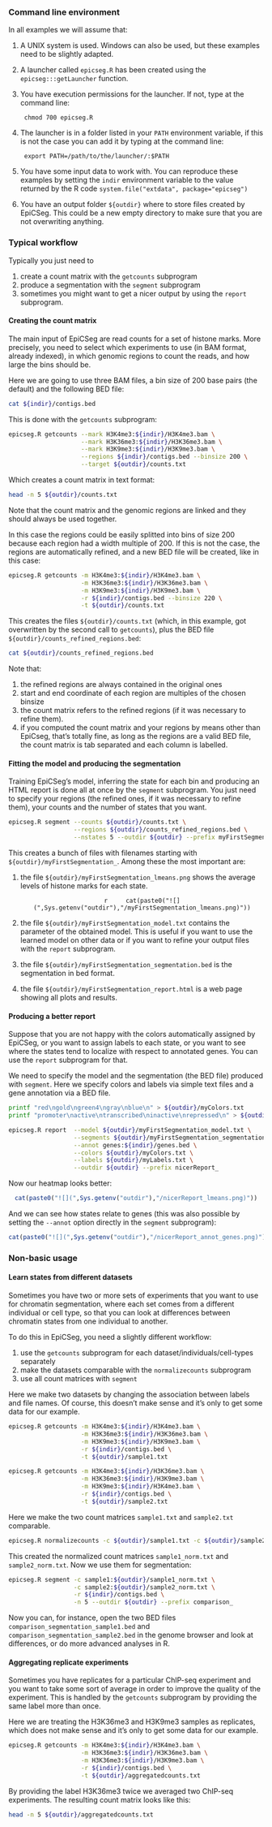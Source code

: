 ### Command line environment

In all examples we will assume that:

1. A UNIX system is used. Windows can also be used, but these examples need
to be slightly adapted.
2. A launcher called `epicseg.R` has been created using the 
`epicseg:::getLauncher` function.
3. You have execution permissions for the launcher. If not, type at the command
line:
    
        chmod 700 epicseg.R

4. The launcher is in a folder listed in your `PATH` environment variable, if
this is not the case you can add it by typing at the command line:
    
        export PATH=/path/to/the/launcher/:$PATH

5. You have some input data to work with. You can reproduce these examples by 
setting the `indir` environment variable
to the value returned by the R code 
`system.file("extdata", package="epicseg")`
6. You have an output folder `${outdir}` where to store files created by 
EpiCSeg. This could be a new empty directory to make sure that you are not
overwriting anything.

### Typical workflow

Typically you just need to 

1. create a count matrix with the `getcounts` subprogram
2. produce a segmentation with the `segment` subprogram
3. sometimes you might want to get a nicer output by using the 
`report` subprogram.

#### Creating the count matrix

The main input of EpiCSeg are read counts for a set of histone marks. More 
precisely, you need to select which experiments to use (in BAM format, already 
indexed), in which genomic regions to count the reads, and how large the bins 
should be.

Here we are going to use three BAM files, a bin size of 200 base pairs (the 
default) and the following BED file:
```bash
cat ${indir}/contigs.bed
```

This is done with the `getcounts` subprogram:

```bash
epicseg.R getcounts --mark H3K4me3:${indir}/H3K4me3.bam \
                    --mark H3K36me3:${indir}/H3K36me3.bam \
                    --mark H3K9me3:${indir}/H3K9me3.bam \
                    --regions ${indir}/contigs.bed --binsize 200 \
                    --target ${outdir}/counts.txt
```

Which creates a count matrix in text format:

```bash
head -n 5 ${outdir}/counts.txt
```

Note that the count matrix and the genomic regions are linked and they
should always be used together.

In this case the regions could be easily splitted into bins of size 200 because
each region had a width multiple of 200. If this is not the case, the regions
are automatically refined, and a new BED file will be created, like in this
case:

```bash
epicseg.R getcounts -m H3K4me3:${indir}/H3K4me3.bam \
                    -m H3K36me3:${indir}/H3K36me3.bam \
                    -m H3K9me3:${indir}/H3K9me3.bam \
                    -r ${indir}/contigs.bed --binsize 220 \
                    -t ${outdir}/counts.txt
```

This creates the files `${outdir}/counts.txt` (which, in this example, got
overwritten by the second call to `getcounts`), plus the BED file 
`${outdir}/counts_refined_regions.bed`:

```bash
cat ${outdir}/counts_refined_regions.bed
```

Note that:

1. the refined regions are always contained in the original ones
2. start and end coordinate of each region are multiples of the chosen binsize
3. the count matrix refers to the refined regions (if it was necessary to 
refine them).
4. if you computed the count matrix and your regions by means other 
than EpiCseg, that's totally fine, as long as the regions are a valid BED file,
the count matrix is tab separated and each column is labelled.

#### Fitting the model and producing the segmentation

Training EpiCSeg's model, inferring the state for each bin and producing an
HTML report is done all at once by the `segment` subprogram.
You just need to specify your regions (the refined ones, if it was necessary to
refine them), your counts and the number of states that you want.

```bash
epicseg.R segment --counts ${outdir}/counts.txt \
                  --regions ${outdir}/counts_refined_regions.bed \
                  --nstates 5 --outdir ${outdir} --prefix myFirstSegmentation_
```

This creates a bunch of files with filenames starting with 
`${outdir}/myFirstSegmentation_`. Among these the most important are:

1. the file `${outdir}/myFirstSegmentation_lmeans.png` shows
    the average levels of histone marks for each state. 
    <center>
    ```r
    cat(paste0("![](",Sys.getenv("outdir"),"/myFirstSegmentation_lmeans.png)"))
    ```
    </center>

2. the file `${outdir}/myFirstSegmentation_model.txt` contains the parameter
    of the obtained model. This is useful if you want to use the learned model
    on other data or if you want to refine your output files with the 
    `report` subprogram. 

3. the file `${outdir}/myFirstSegmentation_segmentation.bed` is the segmentation
    in bed format.

4. the file `${outdir}/myFirstSegmentation_report.html` is a web page showing
    all plots and results.

#### Producing a better report

Suppose that you are not happy with the colors automatically assigned by 
EpiCSeg, or you want to assign labels to each state, or you want to see where 
the states tend to localize with respect to annotated genes. You can use the 
`report` subprogram  for that. 

We need to specify the model and the segmentation (the BED file) produced
with `segment`.
Here we specify colors and labels via simple text files and a gene annotation 
via a BED file.

```bash
printf "red\ngold\ngreen4\ngray\nblue\n" > ${outdir}/myColors.txt
printf "promoter\nactive\ntranscribed\ninactive\nrepressed\n" > ${outdir}/myLabels.txt
```

```bash
epicseg.R report  --model ${outdir}/myFirstSegmentation_model.txt \
                  --segments ${outdir}/myFirstSegmentation_segmentation.bed \
                  --annot genes:${indir}/genes.bed \
                  --colors ${outdir}/myColors.txt \
                  --labels ${outdir}/myLabels.txt \
                  --outdir ${outdir} --prefix nicerReport_
```

Now our heatmap looks better:

<center>
```r
cat(paste0("![](",Sys.getenv("outdir"),"/nicerReport_lmeans.png)"))
```
</center>

And we can see how states relate to genes (this was also possible
by setting the `--annot` option directly in the `segment` subprogram):

<center>
```r
cat(paste0("![](",Sys.getenv("outdir"),"/nicerReport_annot_genes.png)"))
```
</center>

### Non-basic usage

#### Learn states from different datasets

Sometimes you have two or more sets of experiments that you want to use for
chromatin segmentation, where each set comes from a different individual or
cell type, so that you can look at differences between chromatin states from
one individual to another.

To do this in EpiCSeg, you need a slightly different workflow:

1. use the `getcounts` subprogram for each dataset/individuals/cell-types separately
2. make the datasets comparable with the `normalizecounts` subprogram
3. use all count matrices with `segment`

Here we make two datasets by changing the association between labels and
file names. Of course, this doesn't make sense and it's only to get some data
for our example.

```bash
epicseg.R getcounts -m H3K4me3:${indir}/H3K4me3.bam \
                    -m H3K36me3:${indir}/H3K36me3.bam \
                    -m H3K9me3:${indir}/H3K9me3.bam \
                    -r ${indir}/contigs.bed \
                    -t ${outdir}/sample1.txt

epicseg.R getcounts -m H3K4me3:${indir}/H3K36me3.bam \
                    -m H3K36me3:${indir}/H3K9me3.bam \
                    -m H3K9me3:${indir}/H3K4me3.bam \
                    -r ${indir}/contigs.bed \
                    -t ${outdir}/sample2.txt
```

Here we make the two count matrices `sample1.txt` and `sample2.txt` comparable.

```bash
epicseg.R normalizecounts -c ${outdir}/sample1.txt -c ${outdir}/sample2.txt
```

This created the normalized count matrices `sample1_norm.txt` and 
`sample2_norm.txt`. Now we use them for segmentation:

```bash
epicseg.R segment -c sample1:${outdir}/sample1_norm.txt \
                  -c sample2:${outdir}/sample2_norm.txt \
                  -r ${indir}/contigs.bed \
                  -n 5 --outdir ${outdir} --prefix comparison_
```

Now you can, for instance, open the two BED files `comparison_segmentation_sample1.bed`
and `comparison_segmentation_sample2.bed` in the genome browser and look at 
differences, or do more advanced analyses in R.

#### Aggregating replicate experiments

Sometimes you have replicates for a particular ChIP-seq experiment and you
want to take some sort of average in order to improve the quality of the experiment.
This is handled by the `getcounts` subprogram by providing the same label
more than once.

Here we are treating the H3K36me3 and H3K9me3 samples as replicates, which does
not make sense and it's only to get some data for our example.

```bash
epicseg.R getcounts -m H3K4me3:${indir}/H3K4me3.bam \
                    -m H3K36me3:${indir}/H3K36me3.bam \
                    -m H3K36me3:${indir}/H3K9me3.bam \
                    -r ${indir}/contigs.bed \
                    -t ${outdir}/aggregatedcounts.txt
```

By providing the label H3K36me3 twice we averaged two ChIP-seq experiments.
The resulting count matrix looks like this:

```bash
head -n 5 ${outdir}/aggregatedcounts.txt
```
